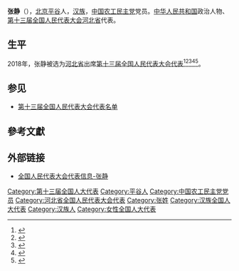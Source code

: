 {{Infobox person
|name=张静
|birth_date={{birth year and age|1961|12}}
|ancestor=[[北京|北京]][[平谷|平谷]]
|nationality={{PRC}}
|title=[[全国人大代表|全国人大代表]]
|ethnicity=[[汉族|汉族]]
|gender=女
|party=[[中国农工民主党|中国农工民主党]]
|website=[http://210.82.31.1:8084/delegate/viewDelegate.action?dbid=130165 全国人大代表数据库]
}}
'''张静'''（{{bd|1961年|12月}}），[[北京|北京]][[平谷|平谷]]人，[[汉族|汉族]]，[[中国农工民主党|中国农工民主党]]党员。[[中华人民共和国|中华人民共和国]]政治人物、[[第十三届全国人民代表大会|第十三届全国人民代表大会]][[河北省|河北省]]代表{{refnest|{{Cite web|url=http://210.82.31.1:8084/delegate/viewDelegate.action?dbid=130165|title=全国人民代表大会代表信息-张静|accessdate=2020-03-16|work=中国人大网}}}}。

==生平==
2018年，张静被选为[[河北省|河北省]]出席[[第十三届全国人民代表大会|第十三届全国人民代表大会]][[第十三届全国人民代表大会代表|代表]]<ref>{{Cite web|title=中华人民共和国第十三届全国人民代表大会代表名单|url=http://www.gov.cn/xinwen/2018-02/24/content_5268538.htm|accessdate=2020-03-16|work=中国政府网|archive-date=2020-02-28|archive-url=https://web.archive.org/web/20200228133636/http://www.gov.cn/xinwen/2018-02/24/content_5268538.htm|dead-url=no}}</ref><ref>{{Cite web|title=（受权发布）中华人民共和国第十三届全国人民代表大会代表名单-中新网|url=http://www.chinanews.com/gn/2018/02-25/8453959.shtml|accessdate=2021-02-19|work=[[中国新闻网|中国新闻网]]|archive-date=2018-02-27|archive-url=https://web.archive.org/web/20180227031724/http://www.chinanews.com/gn/2018/02-25/8453959.shtml|dead-url=no}}</ref><ref>{{cite web | title=中华人民共和国第十三届全国人民代表大会代表名单 | website=[[光明网_(中国)|光明网]] | date=2018-02-25 | url=https://news.gmw.cn/2018-02/25/content_27792557.htm | language=zh | access-date=2021-02-19 | archive-date=2021-10-19 | archive-url=https://web.archive.org/web/20211019124618/https://news.gmw.cn/2018-02/25/content_27792557.htm }}</ref><ref>{{cite web | title=第十三届全国人民代表大会代表名单（2980名） | website=[[澎湃新闻|澎湃新闻]]-The Paper | url=https://www.thepaper.cn/newsDetail_forward_2008905 | language=zh | access-date=2021-02-19 | archive-date=2018-03-23 | archive-url=https://web.archive.org/web/20180323190049/https://www.thepaper.cn/newsDetail_forward_2008905 | dead-url=no }}</ref><ref>{{cite web | title=中华人民共和国第十三届全国人民代表大会代表名单 | website=[[中国网|中国网]] | date=2018-02-25 | url=http://news.china.com.cn/2018-02/25/content_50599587.htm | language=zh | access-date=2021-02-19 | archive-date=2021-02-21 | archive-url=https://web.archive.org/web/20210221201146/http://news.china.com.cn/2018-02/25/content_50599587.htm | dead-url=no }}</ref>。

==参见==
* [[第十三届全国人民代表大会代表名单|第十三届全国人民代表大会代表名单]]

==參考文獻==
{{reflist}}

==外部链接==
{{Portal|中国|政治}}
* [http://210.82.31.1:8084/delegate/viewDelegate.action?dbid=130165 全国人民代表大会代表信息-张静]

[[Category:第十三届全国人大代表|Category:第十三届全国人大代表]]
[[Category:平谷人|Category:平谷人]]
[[Category:中国农工民主党党员|Category:中国农工民主党党员]]
[[Category:河北省全国人民代表大会代表|Category:河北省全国人民代表大会代表]]
[[Category:张姓|Category:张姓]]
[[Category:汉族全国人大代表|Category:汉族全国人大代表]]
[[Category:汉族人|Category:汉族人]]
[[Category:女性全国人大代表|Category:女性全国人大代表]]


{{中国政治人物小作品}}